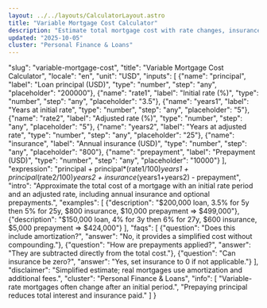 ```yaml
---
layout: ../../layouts/CalculatorLayout.astro
title: "Variable Mortgage Cost Calculator"
description: "Estimate total mortgage cost with rate changes, insurance and prepayments."
updated: "2025-10-05"
cluster: "Personal Finance & Loans"
---
```


  "slug": "variable-mortgage-cost",
  "title": "Variable Mortgage Cost Calculator",
  "locale": "en",
  "unit": "USD",
  "inputs": [
    {"name": "principal", "label": "Loan principal (USD)", "type": "number", "step": "any", "placeholder": "200000"},
    {"name": "rate1", "label": "Initial rate (%)", "type": "number", "step": "any", "placeholder": "3.5"},
    {"name": "years1", "label": "Years at initial rate", "type": "number", "step": "any", "placeholder": "5"},
    {"name": "rate2", "label": "Adjusted rate (%)", "type": "number", "step": "any", "placeholder": "5"},
    {"name": "years2", "label": "Years at adjusted rate", "type": "number", "step": "any", "placeholder": "25"},
    {"name": "insurance", "label": "Annual insurance (USD)", "type": "number", "step": "any", "placeholder": "800"},
    {"name": "prepayment", "label": "Prepayment (USD)", "type": "number", "step": "any", "placeholder": "10000"}
  ],
  "expression": "principal + principal*(rate1/100)*years1 + principal*(rate2/100)*years2 + insurance*(years1+years2) - prepayment",
  "intro": "Approximate the total cost of a mortgage with an initial rate period and an adjusted rate, including annual insurance and optional prepayments.",
  "examples": [
    {"description": "$200,000 loan, 3.5% for 5y then 5% for 25y, $800 insurance, $10,000 prepayment ⇒ $499,000"},
    {"description": "$150,000 loan, 4% for 3y then 6% for 27y, $600 insurance, $5,000 prepayment ⇒ $424,000"}
  ],
  "faqs": [
    {"question": "Does this include amortization?", "answer": "No, it provides a simplified cost without compounding."},
    {"question": "How are prepayments applied?", "answer": "They are subtracted directly from the total cost."},
    {"question": "Can insurance be zero?", "answer": "Yes, set insurance to 0 if not applicable."}
  ],
  "disclaimer": "Simplified estimate; real mortgages use amortization and additional fees.",
  "cluster": "Personal Finance & Loans",
  "info": [
    "Variable-rate mortgages often change after an initial period.",
    "Prepaying principal reduces total interest and insurance paid."
  ]
}

<Calculator schema={schema} />
